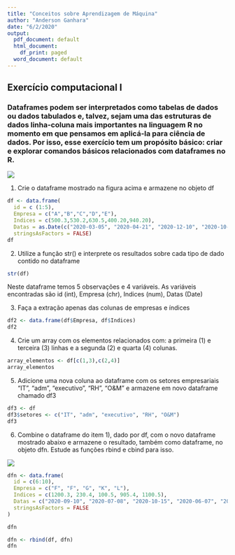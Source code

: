 ```yaml
---
title: "Conceitos sobre Aprendizagem de Máquina"
author: "Anderson Ganhara"
date: "6/2/2020"
output:
  pdf_document: default
  html_document:
    df_print: paged
  word_document: default
---
```

## Exercício computacional I
### Dataframes podem ser interpretados como tabelas de dados ou dados tabulados e, talvez, sejam uma das estruturas de dados linha-coluna mais importantes na linguagem R no momento em que pensamos em aplicá-la para ciência de dados. Por isso, esse exercício tem um propósito básico: criar e explorar comandos básicos relacionados com dataframes no R.

![](exercício_1.png)

1) Crie o dataframe mostrado na figura acima e armazene no objeto df

```r
df <- data.frame(
  id = c (1:5),
  Empresa = c("A","B","C","D","E"),
  Indices = c(500.3,530.2,630.5,400.20,940.20),
  Datas = as.Date(c("2020-03-05", "2020-04-21", "2020-12-10", "2020-10-15","2020-09-20")),
  stringsAsFactors = FALSE)
df
```


2) Utilize a função str() e interprete os resultados sobre cada tipo de dado contido no dataframe
```r
str(df)
```

Neste dataframe temos 5 observações e 4 variáveis. As variáveis encontradas são id (int), Empresa (chr), Indices (num), Datas (Date)

3) Faça a extração apenas das colunas de empresas e índices
```r
df2 <- data.frame(df$Empresa, df$Indices)
df2
```


4) Crie um array com os elementos relacionados com: a primeira (1) e terceira (3) linhas e a
segunda (2) e quarta (4) colunas.
```r
array_elementos <- df[c(1,3),c(2,4)]
array_elementos
```


5) Adicione uma nova coluna ao dataframe com os setores empresariais "IT", "adm", "executivo",
"RH", "O&M" e armazene em novo dataframe chamado df3
```r
df3 <- df
df3$setores <- c("IT", "adm", "executivo", "RH", "O&M")
df3
```


6) Combine o dataframe do item 1), dado por df, com o novo dataframe mostrado abaixo e
armazene o resultado, também como dataframe, no objeto dfn. Estude as funções rbind e
cbind para isso.

![](exercicio1_6.png)

```r
dfn <- data.frame(
  id = c(6:10),
  Empresa = c("F", "F", "G", "K", "L"),
  Indices = c(1200.3, 230.4, 100.5, 905.4, 1100.5),
  Datas = c("2020-09-10", "2020-07-08", "2020-10-15", "2020-06-07", "2020-02-22"),
  stringsAsFactors = FALSE
)

dfn
```

\textcolor{blue}{As funções rbind() e cbind() são utilizadas para combinar vetores do mesmo tamanho. A diferença entre elas é que rbind() vai combinar os dados como linhas e o cbind() as combinará como colunas.}

```r
dfn <- rbind(df, dfn)
dfn
```
